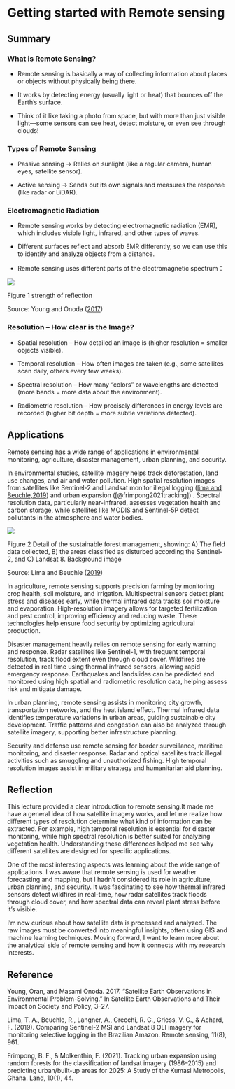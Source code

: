 # Getting started with Remote sensing

## Summary

### What is Remote Sensing?

-   Remote sensing is basically a way of collecting information about places or objects without physically being there.

-   It works by detecting energy (usually light or heat) that bounces off the Earth’s surface.

-   Think of it like taking a photo from space, but with more than just visible light—some sensors can see heat, detect moisture, or even see through clouds!

### Types of Remote Sensing

-   Passive sensing → Relies on sunlight (like a regular camera, human eyes, satellite sensor).

-   Active sensing → Sends out its own signals and measures the response (like radar or LiDAR).

### Electromagnetic Radiation

-   Remote sensing works by detecting electromagnetic radiation (EMR), which includes visible light, infrared, and other types of waves.

-   Different surfaces reflect and absorb EMR differently, so we can use this to identify and analyze objects from a distance.

-   Remote sensing uses different parts of the electromagnetic spectrum：

![](images/clipboard-1366391390.png)

Figure 1 strength of reflection

Source: Young and Onoda ([2017](#0))

### Resolution – How clear is the Image?

-   Spatial resolution – How detailed an image is (higher resolution = smaller objects visible).

-   Temporal resolution – How often images are taken (e.g., some satellites scan daily, others every few weeks).

-   Spectral resolution – How many “colors” or wavelengths are detected (more bands = more data about the environment).

-   Radiometric resolution – How precisely differences in energy levels are recorded (higher bit depth = more subtle variations detected).

## Applications

Remote sensing has a wide range of applications in environmental monitoring, agriculture, disaster management, urban planning, and security.

In environmental studies, satellite imagery helps track deforestation, land use changes, and air and water pollution. High spatial resolution images from satellites like Sentinel-2 and Landsat monitor illegal logging ([lima and Beuchle,2019](https://doi.org/10.3390/rs11080961)) and urban expansion ([@frimpong2021tracking]) . Spectral resolution data, particularly near-infrared, assesses vegetation health and carbon storage, while satellites like MODIS and Sentinel-5P detect pollutants in the atmosphere and water bodies.

![](images/clipboard-2971102382.png)

Figure 2 Detail of the sustainable forest management, showing: A) The field data collected, B) the areas classified as disturbed according the Sentinel-2, and C) Landsat 8. Background image

Source: Lima and Beuchle ([2019](https://doi.org/10.3390/rs11080961))

In agriculture, remote sensing supports precision farming by monitoring crop health, soil moisture, and irrigation. Multispectral sensors detect plant stress and diseases early, while thermal infrared data tracks soil moisture and evaporation. High-resolution imagery allows for targeted fertilization and pest control, improving efficiency and reducing waste. These technologies help ensure food security by optimizing agricultural production.

Disaster management heavily relies on remote sensing for early warning and response. Radar satellites like Sentinel-1, with frequent temporal resolution, track flood extent even through cloud cover. Wildfires are detected in real time using thermal infrared sensors, allowing rapid emergency response. Earthquakes and landslides can be predicted and monitored using high spatial and radiometric resolution data, helping assess risk and mitigate damage.

In urban planning, remote sensing assists in monitoring city growth, transportation networks, and the heat island effect. Thermal infrared data identifies temperature variations in urban areas, guiding sustainable city development. Traffic patterns and congestion can also be analyzed through satellite imagery, supporting better infrastructure planning.

Security and defense use remote sensing for border surveillance, maritime monitoring, and disaster response. Radar and optical satellites track illegal activities such as smuggling and unauthorized fishing. High temporal resolution images assist in military strategy and humanitarian aid planning.

## Reflection

This lecture provided a clear introduction to remote sensing.It made me have a general idea of how satellite imagery works, and let me realize how different types of resolution determine what kind of information can be extracted. For example, high temporal resolution is essential for disaster monitoring, while high spectral resolution is better suited for analyzing vegetation health. Understanding these differences helped me see why different satellites are designed for specific applications.

One of the most interesting aspects was learning about the wide range of applications. I was aware that remote sensing is used for weather forecasting and mapping, but I hadn’t considered its role in agriculture, urban planning, and security. It was fascinating to see how thermal infrared sensors detect wildfires in real-time, how radar satellites track floods through cloud cover, and how spectral data can reveal plant stress before it’s visible.

I’m now curious about how satellite data is processed and analyzed. The raw images must be converted into meaningful insights, often using GIS and machine learning techniques. Moving forward, I want to learn more about the analytical side of remote sensing and how it connects with my research interests.

## Reference

Young, Oran, and Masami Onoda. 2017. “Satellite Earth Observations in Environmental Problem-Solving.” In Satellite Earth Observations and Their Impact on Society and Policy, 3–27.

Lima, T. A., Beuchle, R., Langner, A., Grecchi, R. C., Griess, V. C., & Achard, F. (2019). Comparing Sentinel-2 MSI and Landsat 8 OLI imagery for monitoring selective logging in the Brazilian Amazon. Remote sensing, 11(8), 961.

Frimpong, B. F., & Molkenthin, F. (2021). Tracking urban expansion using random forests for the classification of landsat imagery (1986–2015) and predicting urban/built-up areas for 2025: A Study of the Kumasi Metropolis, Ghana. Land, 10(1), 44.
